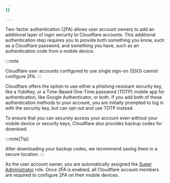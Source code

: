```yaml
---
{}

---
```


Two-factor authentication (2FA) allows user account owners to add an additional layer of login security to Cloudflare accounts. This additional authentication step requires you to provide both something you know, such as a Cloudflare password, and something you have, such as an authentication code from a mobile device.

:::note

Cloudflare user accounts configured to use single sign-on (SSO) cannot configure 2FA.
:::

Cloudflare offers the option to use either a phishing-resistant security key, like a YubiKey, or a Time-Based One-Time password (TOTP) mobile app for authentication, like Google Authenticator, or both. If you add both of these authentication methods to your account, you are initially prompted to log in with the security key, but can opt-out and use TOTP instead.

To ensure that you can securely access your account even without your mobile device or security keys, Cloudflare also provides backup codes for download.

:::note[Tip]

After downloading your backup codes, we recommend saving them in a secure location.
:::

As the user account owner, you are automatically assigned the [Super Administrator](/fundamentals/manage-members/) role. Once 2FA is enabled, all Cloudflare account members are required to configure 2FA on their mobile devices.
